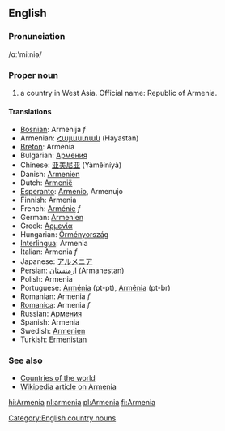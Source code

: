 {{wikipedia}}
==English==
===Pronunciation===
/&#593;ː'miːniə/
===Proper noun===
# a country in West Asia. Official name: Republic of Armenia.

====Translations====
*[[Bosnian]]: Armenija ''f''
*Armenian: [[Հայաստան]] (Hayastan)
*[[Breton]]: Armenia
*Bulgarian: [[Армения]]
*Chinese: [[亚美尼亚]] (Yàměiníyà)
*Danish: [[Armenien]]
*Dutch: [[Armenië]]
*[[Esperanto]]: [[Armenio]], Armenujo
*Finnish: Armenia
*French: [[Arménie]] ''f''
*German: [[Armenien]]
*Greek: [[Αρμενία]]
*Hungarian: [[Örményország]]
*[[Interlingua]]: Armenia
*Italian: Armenia ''f''
*Japanese: [[アルメニア]]
*[[Persian]]: [[ارمنستان]] (Armanestan)
*Polish: Armenia
*Portuguese: [[Arménia]] (pt-pt), [[Armênia]] (pt-br)
*Romanian: Armenia ''f''
*[[Romanica]]: Armenia ''f''
*Russian: [[Армения]]
*Spanish: Armenia
*Swedish: [[Armenien]]
*Turkish: [[Ermenistan]]

===See also===
*[[Countries of the world]]
*[[w:Armenia|Wikipedia article on Armenia]]
[[Category:English country nouns]]

[[hi:Armenia]]
[[nl:armenia]]
[[pl:Armenia]]
[[fi:Armenia]]